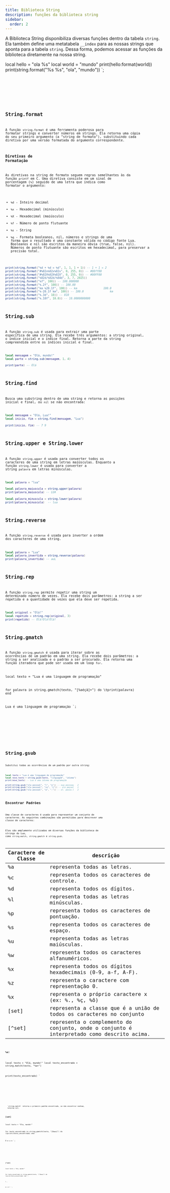 ```yaml
---
title: Biblioteca String
description: funções da biblioteca string
sidebar:
  order: 2
---
```



A Biblioteca String disponibiliza diversas funções dentro da tabela `string`. Ela também define uma metatabela `__index` para as nossas strings que aponta para a tabela `string`. Dessa forma, podemos acessar as funções da biblioteca diretamente na nossa string.

local hello = "ola %s"
local world = "mundo"
print(hello:format(world))
print(string.format("%s %s", "ola", "mundo"))
`;

<Tabs>
  <TabItem label="lua">
    <Code code={codeFormatExample} lang="lua" />
  </TabItem>
  <TabItem label="console">
    <Code code={`ola mundo\nola mundo`} lang="bash" />
  </TabItem>
</Tabs>

## String.format

A função `string.format` é uma ferramenta poderosa para formatar strings e converter números em strings. Ela retorna uma cópia do seu primeiro argumento (a "string de formato"), substituindo cada diretiva por uma versão formatada do argumento correspondente.

### **Diretivas de Formatação**

As diretivas na string de formato seguem regras semelhantes às da função `printf` em C. Uma diretiva consiste em um sinal de porcentagem (`%`) seguido de uma letra que indica como formatar o argumento:

- `%d` - Inteiro decimal
- `%x` - Hexadecimal (minúsculo)
- `%X` - Hexadecimal (maiúsculo)
- `%f` - Número de ponto flutuante
- `%s` - String
- `%q` - Formata booleanos, nil, números e strings de uma forma que o resultado é uma constante válida no código fonte Lua. Booleanos e nil são escritos da maneira óbvia (true, false, nil). Números de ponto flutuante são escritos em hexadecimal, para preservar a precisão total.

```lua
print(string.format("%d + %d = %d", 1, 1, 1 + 1)) -- 1 + 1 = 2
print(string.format("#%02x%02x%02x", 0, 255, 0)) -- #00ff00
print(string.format("#%02X%02X%02X", 0, 255, 0)) -- #00FF00
print(string.format("%02d/%02d/%04d", 3, 7, 2025))
print(string.format("%f", 100)) -- 100.000000
print(string.format("%.2f", 100)) -- 100.00
print(string.format("km %20.1f", 100)) -- km                100.0
print(string.format("%-20.1f km", 100)) -- 100.0                km
print(string.format("%.3d", 10)) -- 010
print(string.format("%.10f", 10.0)) -- 10.0000000000
```

## String.sub

A função `string.sub` é usada para extrair uma parte específica de uma string. Ela recebe três argumentos: a string original, o índice inicial e o índice final. Retorna a parte da string compreendida entre os índices inicial e final.

```lua
local mensagem = "Olá, mundo!"
local parte = string.sub(mensagem, 1, 4)

print(parte) -- Olá
```

## **String.find**

Busca uma substring dentro de uma string e retorna as posições inicial e final, ou `nil` se não encontrada:

```lua
local mensagem = "Olá, Lua!"
local inicio, fim = string.find(mensagem, "Lua")

print(inicio, fim) -- 7 9
```

## String.upper e String.lower

A função `string.upper` é usada para converter todos os caracteres de uma string em letras maiúsculas. Enquanto a função `string.lower` é usada para converter a string `palavra` em letras minúsculas.

```lua
local palavra = "lua"

local palavra_maiuscula = string.upper(palavra)
print(palavra_maiuscula) -- LUA

local palavra_minuscula = string.lower(palavra)
print(palavra_minuscula)  -- lua
```

## **String.reverse**

A função `string.reverse` é usada para inverter a ordem dos caracteres de uma string.

```lua
local palavra = "Lua"
local palavra_invertida = string.reverse(palavra)
print(palavra_invertida) -- auL
```

## **String.rep**

A função `string.rep` permite repetir uma string um determinado número de vezes. Ela recebe dois parâmetros: a string a ser repetida e a quantidade de vezes que ela deve ser repetida.

```lua
local original = "Olá!"
local repetido = string.rep(original, 3)
print(repetido) -- Olá!Olá!Olá!
```

## **String.gmatch**

A função `string.gmatch` é usada para iterar sobre as ocorrências de um padrão em uma string. Ela recebe dois parâmetros: a string a ser analisada e o padrão a ser procurado. Ela retorna uma função iteradora que pode ser usada em um loop `for`.

local texto = "Lua é uma linguagem de programação"

for palavra in string.gmatch(texto, "[%aéçã]+") do
\tprint(palavra)
end
`

Lua
é
uma
linguagem
de
programação
`;

<Tabs>
  <TabItem label="lua">
    <Code code={codeGmatchExample} lang="lua" />
  </TabItem>
  <TabItem label="console">
    <Code code={codeGmatchExampleOutput} lang="bash" />
  </TabItem>
</Tabs>

# **String.gsub**

Substitui todas as ocorrências de um padrão por outra string:

```lua
local texto = "Lua é uma linguagem de programação"
local novo_texto = string.gsub(texto, "linguagem", "idioma")
print(novo_texto) -- Lua é uma idioma de programação

print(string.gsub("ola pessoal", "l", "u")) -- oua pessoau   2
print(string.gsub("ola pessoal", "ss", "ç")) -- ola peçoal   1
print(string.gsub("ola pessoal", "a", ".")) -- ol. pesso.l   2
```

## Encontrar Padrões

Uma classe de caracteres é usada para representar um conjunto de caracteres. As seguintes combinações são permitidas para descrever uma classe de caracteres:

Elas são amplamente utilizadas em diversas funções da biblioteca de strings do Lua, como `string.match`, `string.gmatch` e `string.gsub`.

| Caractere de Classe | descrição                                                                                 |
| ------------------- | ----------------------------------------------------------------------------------------- |
| %a                  | representa todas as letras.                                                               |
| %c                  | representa todos os caracteres de controle.                                               |
| %d                  | representa todos os dígitos.                                                              |
| %l                  | representa todas as letras minúsculas.                                                    |
| %p                  | representa todos os caracteres de pontuação.                                              |
| %s                  | representa todos os caracteres de espaço.                                                 |
| %u                  | representa todas as letras maiúsculas.                                                    |
| %w                  | representa todos os caracteres alfanuméricos.                                             |
| %x                  | representa todos os dígitos hexadecimais (0-9, a-f, A-F).                                 |
| %z                  | representa o caractere com representação 0.                                               |
| %x                  | representa o próprio caractere x (ex: %., %ç, %õ)                                         |
| [set]               | representa a classe que é a união de todos os caracteres no conjunto                      |
| [^set]              | representa o complemento do conjunto, onde o conjunto é interpretado como descrito acima. |

### `%a`:

local texto = "Olá, mundo!"
local texto_encontrado = string.match(texto, "%a+")

print(texto_encontrado)
`

<Tabs>
  <TabItem label="lua">
    <Code code={codeAllexample} lang="lua" />
  </TabItem>
  <TabItem label="console">
    <Code code="Ol" lang="bash" />
  </TabItem>
</Tabs>

<Aside title="Nota">
  `string.match` retorna o primeiro padrão encontrado, se não encontrar nenhum,
  retorna nil.
</Aside>

### [set]

local texto = "Ola, mundo!"

for texto_encontrado in string.gmatch(texto, "[Oauo]") do
\tprint(texto_encontrado)
end
`

O
a
u
o
`;

<Tabs>
  <TabItem label="lua">
    <Code code={codeSetExample} lang="lua" />
  </TabItem>
  <TabItem label="console">
    <Code code={codeSetExampleOutput} lang="bash" />
  </TabItem>
</Tabs>

### [^set]

local texto = "Ola, mundo!"

for texto_encontrado in string.gmatch(texto, "[^Oauo]") do
\tprint(texto_encontrado)
end
`;

l
,

m
n
d
!
`;

<Tabs>
  <TabItem label="lua">
    <Code code={codeSetNotExample} lang="lua" />
  </TabItem>
  <TabItem label="console">
    <Code code={codeSetNotExampleOutput} lang="bash" />
  </TabItem>
</Tabs>
